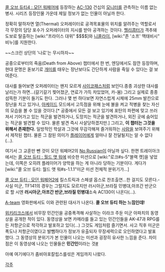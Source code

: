 [[콜 오브 듀티4 : 모던 워페어]]에 등장하는 [[AC-130]] 건십의 [[모니터]]를 관측하는 이름 없는 병사. 시리즈 등장인물 가운데 제일 정보가 없는 인물이 아닐까 한다.

정확히 말하자면 열(Thermal) 오퍼레이터로 공격목표물의 위치를 알려주는 역할로서 각 무장의 담당 포수가 오퍼레이터의 지시를 받아 공격하는 것이다. [[헬리콥터]]가 격추돼 도보로 탈출하는 [wiki:"프라이스 대위" $$$$]와 [[니콜라이]], [wiki:"존 '소프' 맥태비시" 비누]를 지원한다.

{{{#!html
<iframe width="560" height="315" src="//www.youtube.com/embed/9VfjWG_Utik" frameborder="0" allowfullscreen></iframe>
}}}
~~스크린 상단의 '나로'는 무시하자~~

공중으로부터의 죽음(Death from Above) 챕터에서 한 번, 엔딩에서도 잠깐 등장하며, 현대 문명은 돋보기로 [[개미]]를 태우는 장난보다도 간단하게 사람을 죽일 수 있다는 걸 보여준다.

대사를 들어보면 오퍼레이터는 왠지 모르게 [[사이코패스]]처럼 보인다.종종 괴상한 대사를 날리는가 하면...(갈기갈기 찢어졌군, 연료가 가득 차있었어, 카-붐) 그리고 실제로 종종 섬뜩한 기분이 들기도 한다. 그러나 몇 번 하다보면 자연스럽게 시체에 25mm 발칸으로 장난을 치고 있거나, [[아케이드]] 모드에서 고득점을 위해 눈에 불을 켜고 적병을 찾는 자신의 모습을 볼 수 있을 것이다.[* 공중에서 모든 걸 보고 있기에 포탄의 파편에 맞고 쓰러져서 기어가고 있는 적군을 발견하거나, 도망치는 적군을 발견하거나, 외진 곳에 숨어있는 적군을 발견할 수 있다. 물론 발견 즉시 사살당하겠지만.] 그리고, '''이 챕터는 그것을 위해서 존재한다.''' 일방적인 학살과 그것에 무감각해져 즐거워하는 [[사람]]을 보여주기 위해서 제작된 챕터. 물론 그 참된 의미가 [[플레이어]]에게 얼마나 잘 전달될지는 알 수 없다(…). 

여기서 그 교훈만 뺀 것이 모던 워페어2의 [[No Russian]]이 아닐까 싶다.
한편 트레이아크에서는 [[콜 오브 듀티 : 월드 앳 워]]에 비슷한 미션으로 [wiki:"로크#s-5"블랙 캣]을 넣었는데, 이쪽은 오히려 플레이어가 양학을 하는 게 아니라 당하는 기분이다.  게다가 [wiki:"콜 오브 듀티: 월드 앳 워#s-1.1.1"미군 미션 전체적 분위기가...]

[[콜 오브 듀티 : 모던 워페어2]]에 킬스트릭과 스페셜 옵스로 찬조출연…한 걸지도 모른다.- 사실 미군, TF141의 경우는 그럴지도 모르지만 러시아군,브라질 민병대,아프간 반군으로 할 시엔 '''러시아군,아프간 반군,브라질 민병대'''소속 AC130이 나온다(…).

[[A-team]] 영화판에서도 이와 관련된 대사가 나온다. '''콜 오브 듀티 하는 느낌인데!'''

[[위키리크스]]에서 비무장 민간인을 공중폭격해 사살하는 이라크 주둔 미군 아파치의 동영상을 공개한 적이 있다. 동영상을 보면 카메라를 들고 있는 민간인들을 AK-47과 RPG를 든 저항군으로 착각하고 발포하고 있다(...) 그것도 게임처럼 즐기면서. 사고 직후 미군은 폭도나 저항군이였다고 발뺌하다가 정보가 유출되자 무장세력으로 오인하였다고 발표했다. 그 동영상의 분위기가 본 인물이 나오는 미션과 굉장히 유사한 느낌을 준다. 차이점은 이 동영상에 나오는 인물들은 '''민간인'''이라는 것[http://www.youtube.com/watch?v=5rXPrfnU3G0 #]

아예 여기에다가 좀비아포칼립스를섞은 게임까지 나왔다.

[[각주]]
